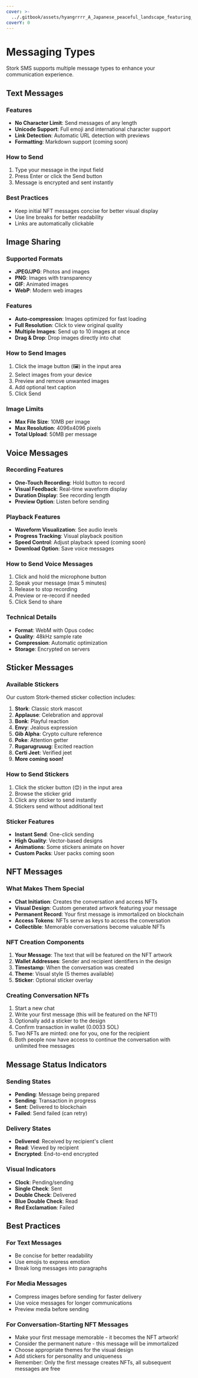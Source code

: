 ```yaml
---
cover: >-
  ../.gitbook/assets/hyangrrrr_A_Japanese_peaceful_landscape_featuring_reeds_in_th_a3a00df0-c3f5-4755-9838-b92c0abb13e2_1.png
coverY: 0
---
```


# Messaging Types

Stork SMS supports multiple message types to enhance your communication experience.

## Text Messages

### Features

* **No Character Limit**: Send messages of any length
* **Unicode Support**: Full emoji and international character support
* **Link Detection**: Automatic URL detection with previews
* **Formatting**: Markdown support (coming soon)

### How to Send

1. Type your message in the input field
2. Press Enter or click the Send button
3. Message is encrypted and sent instantly

### Best Practices

* Keep initial NFT messages concise for better visual display
* Use line breaks for better readability
* Links are automatically clickable

## Image Sharing

### Supported Formats

* **JPEG/JPG**: Photos and images
* **PNG**: Images with transparency
* **GIF**: Animated images
* **WebP**: Modern web images

### Features

* **Auto-compression**: Images optimized for fast loading
* **Full Resolution**: Click to view original quality
* **Multiple Images**: Send up to 10 images at once
* **Drag & Drop**: Drop images directly into chat

### How to Send Images

1. Click the image button (🖼️) in the input area
2. Select images from your device
3. Preview and remove unwanted images
4. Add optional text caption
5. Click Send

### Image Limits

* **Max File Size**: 10MB per image
* **Max Resolution**: 4096x4096 pixels
* **Total Upload**: 50MB per message

## Voice Messages

### Recording Features

* **One-Touch Recording**: Hold button to record
* **Visual Feedback**: Real-time waveform display
* **Duration Display**: See recording length
* **Preview Option**: Listen before sending

### Playback Features

* **Waveform Visualization**: See audio levels
* **Progress Tracking**: Visual playback position
* **Speed Control**: Adjust playback speed (coming soon)
* **Download Option**: Save voice messages

### How to Send Voice Messages

1. Click and hold the microphone button
2. Speak your message (max 5 minutes)
3. Release to stop recording
4. Preview or re-record if needed
5. Click Send to share

### Technical Details

* **Format**: WebM with Opus codec
* **Quality**: 48kHz sample rate
* **Compression**: Automatic optimization
* **Storage**: Encrypted on servers

## Sticker Messages

### Available Stickers

Our custom Stork-themed sticker collection includes:

1. **Stork**: Classic stork mascot
2. **Applause**: Celebration and approval
3. **Bonk**: Playful reaction
4. **Envy**: Jealous expression
5. **Gib Alpha**: Crypto culture reference
6. **Poke**: Attention getter
7. **Rugarugruuug**: Excited reaction
8. **Certi Jeet**: Verified jeet
9. **More coming soon!**

### How to Send Stickers

1. Click the sticker button (😊) in the input area
2. Browse the sticker grid
3. Click any sticker to send instantly
4. Stickers send without additional text

### Sticker Features

* **Instant Send**: One-click sending
* **High Quality**: Vector-based designs
* **Animations**: Some stickers animate on hover
* **Custom Packs**: User packs coming soon

## NFT Messages

### What Makes Them Special

* **Chat Initiation**: Creates the conversation and access NFTs
* **Visual Design**: Custom generated artwork featuring your message
* **Permanent Record**: Your first message is immortalized on blockchain
* **Access Tokens**: NFTs serve as keys to access the conversation
* **Collectible**: Memorable conversations become valuable NFTs

### NFT Creation Components

1. **Your Message**: The text that will be featured on the NFT artwork
2. **Wallet Addresses**: Sender and recipient identifiers in the design
3. **Timestamp**: When the conversation was created
4. **Theme**: Visual style (5 themes available)
5. **Sticker**: Optional sticker overlay

### Creating Conversation NFTs

1. Start a new chat
2. Write your first message (this will be featured on the NFT!)
3. Optionally add a sticker to the design
4. Confirm transaction in wallet (0.0033 SOL)
5. Two NFTs are minted: one for you, one for the recipient
6. Both people now have access to continue the conversation with unlimited free messages

## Message Status Indicators

### Sending States

* **Pending**: Message being prepared
* **Sending**: Transaction in progress
* **Sent**: Delivered to blockchain
* **Failed**: Send failed (can retry)

### Delivery States

* **Delivered**: Received by recipient's client
* **Read**: Viewed by recipient
* **Encrypted**: End-to-end encrypted

### Visual Indicators

* **Clock**: Pending/sending
* **Single Check**: Sent
* **Double Check**: Delivered
* **Blue Double Check**: Read
* **Red Exclamation**: Failed

## Best Practices

### For Text Messages

* Be concise for better readability
* Use emojis to express emotion
* Break long messages into paragraphs

### For Media Messages

* Compress images before sending for faster delivery
* Use voice messages for longer communications
* Preview media before sending

### For Conversation-Starting NFT Messages

* Make your first message memorable - it becomes the NFT artwork!
* Consider the permanent nature - this message will be immortalized
* Choose appropriate themes for the visual design
* Add stickers for personality and uniqueness
* Remember: Only the first message creates NFTs, all subsequent messages are free
